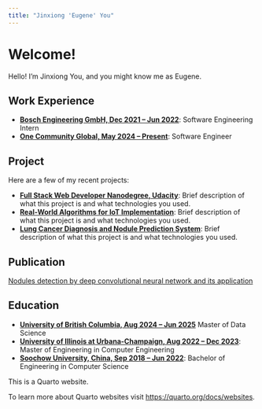 ```yaml
---
title: "Jinxiong 'Eugene' You"
---
```


# Welcome!

Hello! I'm Jinxiong You, and you might know me as Eugene. 



## Work Experience

- **[Bosch Engineering GmbH, Dec 2021 – Jun 2022](#)**: Software Engineering Intern
- **[One Community Global, May 2024 – Present](#)**: Software Engineer


## Project

Here are a few of my recent projects:

- **[Full Stack Web Developer Nanodegree, Udacity](#)**: Brief description of what this project is and what technologies you used.
- **[Real-World Algorithms for IoT Implementation](#)**: Brief description of what this project is and what technologies you used.
- **[Lung Cancer Diagnosis and Nodule Prediction System](#)**: Brief description of what this project is and what technologies you used.



## Publication

[Nodules detection by deep convolutional neural network and its application](https://github.com/jinxyou/ECE434)



## Education

- **[University of British Columbia, Aug 2024 – Jun 2025](#)** Master of Data Science
- **[University of Illinois at Urbana-Champaign, Aug 2022 – Dec 2023](#)**: Master of Engineering in Computer Engineering
- **[Soochow University, China, Sep 2018 – Jun 2022](#)**: Bachelor of Engineering in Computer Science



This is a Quarto website.

To learn more about Quarto websites visit <https://quarto.org/docs/websites>.
